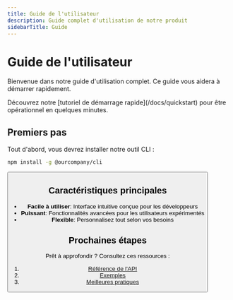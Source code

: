 ```yaml
---
title: Guide de l'utilisateur
description: Guide complet d'utilisation de notre produit
sidebarTitle: Guide
---
```


# Guide de l'utilisateur

Bienvenue dans notre guide d'utilisation complet. Ce guide vous aidera à démarrer rapidement.

<Alert type="info" title="Nouveau sur notre produit ?">
  Découvrez notre [tutoriel de démarrage rapide](/docs/quickstart) pour être opérationnel en quelques minutes.
</Alert>

## Premiers pas

Tout d'abord, vous devrez installer notre outil CLI :

```bash
npm install -g @ourcompany/cli
```

<Button label="Télécharger maintenant" href="/download" />

## Caractéristiques principales

* **Facile à utiliser**: Interface intuitive conçue pour les développeurs
* **Puissant**: Fonctionnalités avancées pour les utilisateurs expérimentés
* **Flexible**: Personnalisez tout selon vos besoins

## Prochaines étapes

Prêt à approfondir ? Consultez ces ressources :

1. [Référence de l'API](/docs/api)
2. [Exemples](/docs/examples)
3. [Meilleures pratiques](/docs/best-practices)
